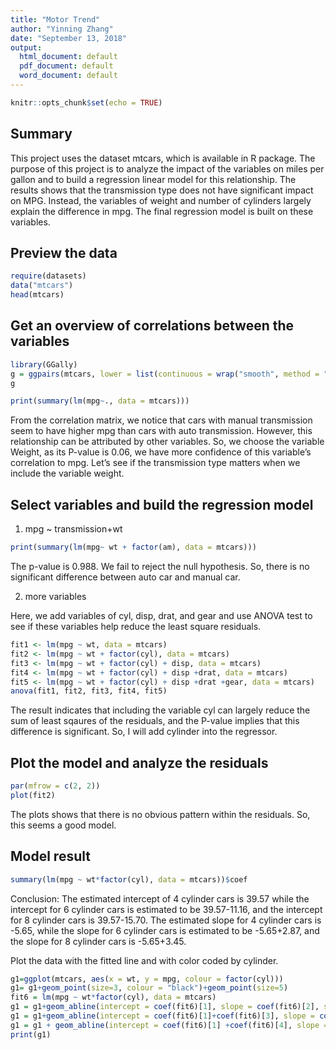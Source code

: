 ```yaml
---
title: "Motor Trend"
author: "Yinning Zhang"
date: "September 13, 2018"
output:
  html_document: default
  pdf_document: default
  word_document: default
---
```


```r
knitr::opts_chunk$set(echo = TRUE)
```

## Summary

This project uses the dataset mtcars, which is available in R package. The purpose of this project is to analyze the impact of the variables on miles per gallon and to build a regression linear model for this relationship.
The results shows that the transmission type does not have significant impact on MPG. Instead, the variables of weight and number of cylinders largely explain the difference in mpg. The final regression model is built on these variables. 

## Preview the data

```r
require(datasets)
data("mtcars")
head(mtcars)
```

## Get an overview of correlations between the variables

```r
library(GGally)
g = ggpairs(mtcars, lower = list(continuous = wrap("smooth", method = "lm")))
g
```
```r
print(summary(lm(mpg~., data = mtcars)))
```

From the correlation matrix, we notice that cars with manual transmission seem to have higher mpg than cars with auto transmission. However, this relationship can be attributed by other variables. So, we choose the variable Weight, as its P-value is 0.06, we have more confidence of this variable's correlation to mpg. Let's see if the transmission type matters when we include the variable weight.

## Select variables and build the regression model

1. mpg ~ transmission+wt
```r
print(summary(lm(mpg~ wt + factor(am), data = mtcars)))
```

The p-value is 0.988. We fail to reject the null hypothesis. So, there is no significant difference between auto car and manual car.

2. more variables

Here, we add variables of cyl, disp, drat, and gear and use ANOVA test to see if these variables help reduce the least square residuals. 
```r
fit1 <- lm(mpg ~ wt, data = mtcars)
fit2 <- lm(mpg ~ wt + factor(cyl), data = mtcars)
fit3 <- lm(mpg ~ wt + factor(cyl) + disp, data = mtcars)
fit4 <- lm(mpg ~ wt + factor(cyl) + disp +drat, data = mtcars)
fit5 <- lm(mpg ~ wt + factor(cyl) + disp +drat +gear, data = mtcars)
anova(fit1, fit2, fit3, fit4, fit5)
```

The result indicates that including the variable cyl can largely reduce the sum of least sqaures of the residuals, and the P-value implies that this difference is significant. So, I will add cylinder into the regressor. 

## Plot the model and analyze the residuals
```r
par(mfrow = c(2, 2))
plot(fit2)
```

The plots shows that there is no obvious pattern within the residuals. So, this seems a good model. 

## Model result
```r
summary(lm(mpg ~ wt*factor(cyl), data = mtcars))$coef
```

Conclusion: The estimated intercept of 4 cylinder cars is 39.57 while the intercept for 6 cylinder cars is estimated to be 39.57-11.16, and the intercept for 8 cylinder cars is 39.57-15.70. The estimated slope for 4 cylinder cars is -5.65, while the slope for 6 cylinder cars is estimated to be -5.65+2.87, and the slope for 8 cylinder cars is -5.65+3.45.


Plot the data with the fitted line and with color coded by cylinder.
```r
g1=ggplot(mtcars, aes(x = wt, y = mpg, colour = factor(cyl)))
g1= g1+geom_point(size=3, colour = "black")+geom_point(size=5)
fit6 = lm(mpg ~ wt*factor(cyl), data = mtcars)
g1 = g1+geom_abline(intercept = coef(fit6)[1], slope = coef(fit6)[2], size=2, colour = '#edb1b2')
g1 = g1+geom_abline(intercept = coef(fit6)[1]+coef(fit6)[3], slope = coef(fit6)[2]+coef(fit6)[5], size = 2, colour ='#000000')
g1 = g1 + geom_abline(intercept = coef(fit6)[1] +coef(fit6)[4], slope = coef(fit6)[2]+coef(fit6)[6], size = 2, colour = '#a8aec1')
print(g1)
```

